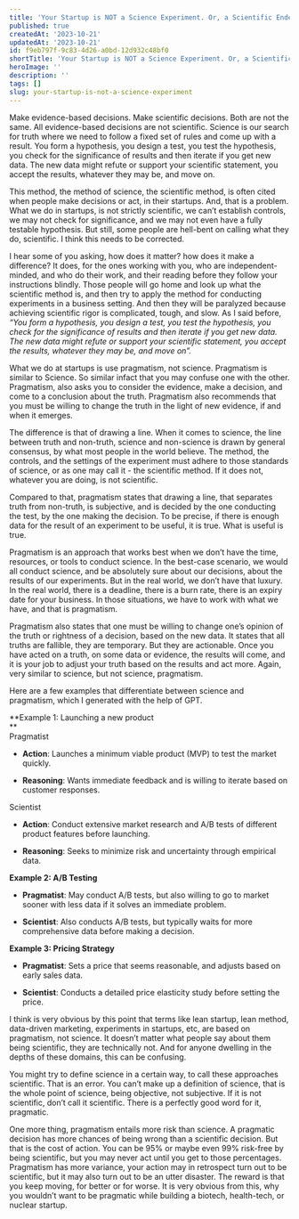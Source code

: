 ```yaml
---
title: 'Your Startup is NOT a Science Experiment. Or, a Scientific Endeavour.'
published: true
createdAt: '2023-10-21'
updatedAt: '2023-10-21'
id: f9eb797f-9c83-4d26-a0bd-12d932c48bf0
shortTitle: 'Your Startup is NOT a Science Experiment. Or, a Scientific Endeavour.'
heroImage: ''
description: ''
tags: []
slug: your-startup-is-not-a-science-experiment
---
```

Make evidence-based decisions. Make scientific decisions. Both are not the same. All evidence-based decisions are not scientific. Science is our search for truth where we need to follow a fixed set of rules and come up with a result. You form a hypothesis, you design a test, you test the hypothesis, you check for the significance of results and then iterate if you get new data. The new data might refute or support your scientific statement, you accept the results, whatever they may be, and move on.

This method, the method of science, the scientific method, is often cited when people make decisions or act, in their startups. And, that is a problem. What we do in startups, is not strictly scientific, we can’t establish controls, we may not check for significance, and we may not even have a fully testable hypothesis. But still, some people are hell-bent on calling what they do, scientific. I think this needs to be corrected.

I hear some of you asking, how does it matter? how does it make a difference? It does, for the ones working with you, who are independent-minded, and who do their work, and their reading before they follow your instructions blindly. Those people will go home and look up what the scientific method is, and then try to apply the method for conducting experiments in a business setting. And then they will be paralyzed because achieving scientific rigor is complicated, tough, and slow. As I said before, _“You form a hypothesis, you design a test, you test the hypothesis, you check for the significance of results and then iterate if you get new data. The new data might refute or support your scientific statement, you accept the results, whatever they may be, and move on”._

What we do at startups is use pragmatism, not science. Pragmatism is similar to Science. So similar infact that you may confuse one with the other. Pragmatism, also asks you to consider the evidence, make a decision, and come to a conclusion about the truth. Pragmatism also recommends that you must be willing to change the truth in the light of new evidence, if and when it emerges.

The difference is that of drawing a line. When it comes to science, the line between truth and non-truth, science and non-science is drawn by general consensus, by what most people in the world believe. The method, the controls, and the settings of the experiment must adhere to those standards of science, or as one may call it - the scientific method. If it does not, whatever you are doing, is not scientific.

Compared to that, pragmatism states that drawing a line, that separates truth from non-truth, is subjective, and is decided by the one conducting the test, by the one making the decision. To be precise, if there is enough data for the result of an experiment to be useful, it is true. What is useful is true.

Pragmatism is an approach that works best when we don’t have the time, resources, or tools to conduct science. In the best-case scenario, we would all conduct science, and be absolutely sure about our decisions, about the results of our experiments. But in the real world, we don’t have that luxury. In the real world, there is a deadline, there is a burn rate, there is an expiry date for your business. In those situations, we have to work with what we have, and that is pragmatism.

Pragmatism also states that one must be willing to change one’s opinion of the truth or rightness of a decision, based on the new data. It states that all truths are fallible, they are temporary. But they are actionable. Once you have acted on a truth, on some data or evidence, the results will come, and it is your job to adjust your truth based on the results and act more. Again, very similar to science, but not science, pragmatism.

Here are a few examples that differentiate between science and pragmatism, which I generated with the help of GPT.

**Example 1: Launching a new product  
**  
Pragmatist

-   **Action**: Launches a minimum viable product (MVP) to test the market quickly.
    
-   **Reasoning**: Wants immediate feedback and is willing to iterate based on customer responses.
    

Scientist

-   **Action**: Conduct extensive market research and A/B tests of different product features before launching.
    
-   **Reasoning**: Seeks to minimize risk and uncertainty through empirical data.
    

**Example 2: A/B Testing**

-   **Pragmatist**: May conduct A/B tests, but also willing to go to market sooner with less data if it solves an immediate problem.
    
-   **Scientist**: Also conducts A/B tests, but typically waits for more comprehensive data before making a decision.
    

**Example 3: Pricing Strategy**

-   **Pragmatist**: Sets a price that seems reasonable, and adjusts based on early sales data.
    
-   **Scientist**: Conducts a detailed price elasticity study before setting the price.
    

I think is very obvious by this point that terms like lean startup, lean method, data-driven marketing, experiments in startups, etc, are based on pragmatism, not science. It doesn’t matter what people say about them being scientific, they are technically not. And for anyone dwelling in the depths of these domains, this can be confusing.

You might try to define science in a certain way, to call these approaches scientific. That is an error. You can’t make up a definition of science, that is the whole point of science, being objective, not subjective. If it is not scientific, don’t call it scientific. There is a perfectly good word for it, pragmatic.

One more thing, pragmatism entails more risk than science. A pragmatic decision has more chances of being wrong than a scientific decision. But that is the cost of action. You can be 95% or maybe even 99% risk-free by being scientific, but you may never act until you get to those percentages. Pragmatism has more variance, your action may in retrospect turn out to be scientific, but it may also turn out to be an utter disaster. The reward is that you keep moving, for better or for worse. It is very obvious from this, why you wouldn’t want to be pragmatic while building a biotech, health-tech, or nuclear startup.
